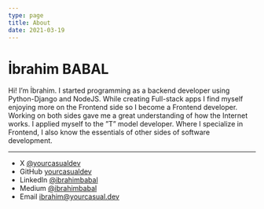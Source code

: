 ```yaml
---
type: page
title: About
date: 2021-03-19
---
```


# İbrahim BABAL

Hi! I’m İbrahim.
I started programming as a backend developer using Python-Django and NodeJS. While
creating Full-stack apps I find myself enjoying more on the Frontend side so I become a
Frontend developer. Working on both sides gave me a great understanding of how the
Internet works. I applied myself to the ”T” model developer. Where I specialize in
Frontend, I also know the essentials of other sides of software development.

---

- X [@yourcasualdev](https://x.com/yourcasualdev)
- GitHub [yourcasualdev](https://github.com/yourcasualdev)
- LinkedIn [@ibrahimbabal](https://www.linkedin.com/in/ibrahimbabal/)
- Medium [@ibrahimbabal](https://medium.com/@ibrahimbabal)
- Email ibrahim@yourcasual.dev
